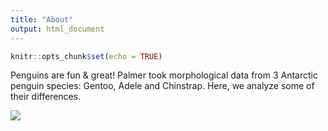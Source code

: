 ```yaml
---
title: "About"
output: html_document
---
```


```r
knitr::opts_chunk$set(echo = TRUE)
```

Penguins are fun & great! Palmer took morphological data from 3 Antarctic penguin species: Gentoo, Adele and Chinstrap. Here, we analyze some of their differences.

![](https://allisonhorst.github.io/palmerpenguins/reference/figures/lter_penguins.png)